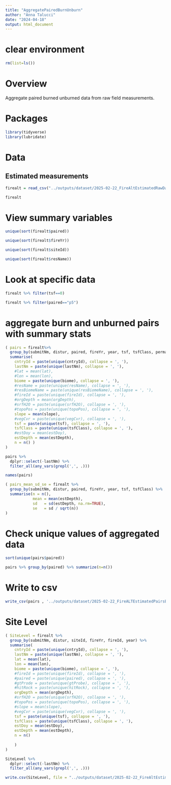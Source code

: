 ```yaml
---
title: "AggregatePairedBurnUnburn"
author: "Anna Talucci"
date: "2024-04-18"
output: html_document
---
```


# clear environment
```r
rm(list=ls())
```

# Overview
Aggregate paired burned unburned data from raw field measurements.


# Packages

```r
library(tidyverse)
library(lubridate)
```


# Data

## Estimated measurements

```r
firealt = read_csv("../outputs/dataset/2025-02-22_FireAltEstimatedRawData.csv")
```

```r
firealt
```

# View summary variables

```r
unique(sort(firealt$paired))
```

```r
unique(sort(firealt$fireYr))
```
```r
unique(sort(firealt$siteId))
```

```r
unique(sort(firealt$resName))
```

# Look at specific data

```r
firealt %>% filter(tsf==0)
```

```r
firealt %>% filter(paired=="p5")
```

# aggregate burn and unburned pairs with summary stats

```r
( pairs = firealt%>% 
  group_by(submitNm, distur, paired, fireYr, year, tsf, tsfClass, permaExtent) %>%
  summarise(
    cntryId = paste(unique(cntryId), collapse = ', '),
    lastNm = paste(unique(lastNm), collapse = ', '),
    #lat = mean(lat),
    #lon = mean(lon),
    biome = paste(unique(biome), collapse = ', '),
    #resName = paste(unique(resName), collapse = ', '), 
    #resBiomeName = paste(unique(resBiomeName), collapse = ', '), 
    #fireId = paste(unique(fireId), collapse = ', '),
    #orgDepth = mean(orgDepth),
    #srfH2O = paste(unique(srfH2O), collapse = ', '),
    #topoPos = paste(unique(topoPos), collapse = ', '),
    slope = mean(slope),
    #vegCvr = paste(unique(vegCvr), collapse = ', '),
    tsf = paste(unique(tsf), collapse = ', '),
    tsfClass = paste(unique(tsfClass), collapse = ', '),
    #estDoy = mean(estDoy),
    estDepth = mean(estDepth),
    n = n() )
)
```

```r
pairs %>% 
  dplyr::select(-lastNm) %>% 
  filter_all(any_vars(grepl(',', .)))
```

```r
names(pairs)
```

```r
( pairs_mean_sd_se = firealt %>% 
  group_by(submitNm, distur, paired, fireYr, year, tsf, tsfClass) %>%
  summarise(n = n(),
            mean = mean(estDepth),
            sd   = sd(estDepth, na.rm=TRUE),
            se   = sd / sqrt(n))
)
```

# Check unique values of aggregated data

```r
sort(unique(pairs$paired))
```

```r
pairs %>% group_by(paired) %>% summarize(n=n())
```

# Write to csv

```r
write_csv(pairs , '../outputs/dataset/2025-02-22_FireALTEstimatedPairsBurnedUnburned.csv')
```


# Site Level

```r
( SiteLevel = firealt %>% 
  group_by(submitNm, distur, siteId, fireYr, fireId, year) %>%
  summarise(
    cntryId = paste(unique(cntryId), collapse = ', '),
    lastNm = paste(unique(lastNm), collapse = ', '),
    lat = mean(lat),
    lon = mean(lon),
    biome = paste(unique(biome), collapse = ', '),
    #fireId = paste(unique(fireId), collapse = ', '),
    #paired = paste(unique(paired), collapse = ', '),
    #gtProde = paste(unique(gtProbe), collapse = ', '),
    #hitRock = paste(unique(hitRock), collapse = ', '),
    orgDepth = mean(orgDepth),
    #srfH2O = paste(unique(srfH2O), collapse = ', '),
    #topoPos = paste(unique(topoPos), collapse = ', '),
    #slope = mean(slope),
    #vegCvr = paste(unique(vegCvr), collapse = ', '),
    tsf = paste(unique(tsf), collapse = ', '),
    tsfClass = paste(unique(tsfClass), collapse = ', '),
    estDoy = mean(estDoy),
    estDepth = mean(estDepth),
    n = n()
    
    )
)
```

```r
SiteLevel %>% 
  dplyr::select(-lastNm) %>% 
  filter_all(any_vars(grepl(',', .)))
```

```r
write.csv(SiteLevel, file = "../outputs/dataset/2025-02-22_FireAltEstimatedSiteLevel.csv", row.names=FALSE)
```